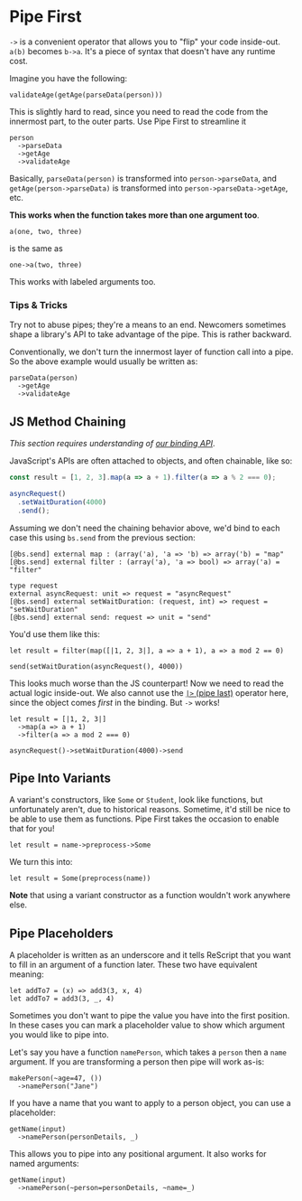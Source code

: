 # Pipe First

`->` is a convenient operator that allows you to "flip" your code inside-out. `a(b)` becomes `b->a`. It's a piece of syntax that doesn't have any runtime cost.

Imagine you have the following:

```res
validateAge(getAge(parseData(person)))
```

This is slightly hard to read, since you need to read the code from the innermost part, to the outer parts. Use Pipe First to streamline it

```res
person
  ->parseData
  ->getAge
  ->validateAge
```

Basically, `parseData(person)` is transformed into `person->parseData`, and `getAge(person->parseData)` is transformed into `person->parseData->getAge`, etc.

**This works when the function takes more than one argument too**.

```res
a(one, two, three)
```

is the same as

```res
one->a(two, three)
```

This works with labeled arguments too.

### Tips & Tricks

Try not to abuse pipes; they're a means to an end. Newcomers sometimes shape a library's API to take advantage of the pipe. This is rather backward.

Conventionally, we don't turn the innermost layer of function call into a pipe. So the above example would usually be written as:

```res
parseData(person)
  ->getAge
  ->validateAge
```

## JS Method Chaining

_This section requires understanding of [our binding API](/docs/reason-compiler/latest/function#object-method)_.

JavaScript's APIs are often attached to objects, and often chainable, like so:

```js
const result = [1, 2, 3].map(a => a + 1).filter(a => a % 2 === 0);

asyncRequest()
  .setWaitDuration(4000)
  .send();
```

Assuming we don't need the chaining behavior above, we'd bind to each case this using `bs.send` from the previous section:

```res
[@bs.send] external map : (array('a), 'a => 'b) => array('b) = "map"
[@bs.send] external filter : (array('a), 'a => bool) => array('a) = "filter"

type request
external asyncRequest: unit => request = "asyncRequest"
[@bs.send] external setWaitDuration: (request, int) => request = "setWaitDuration"
[@bs.send] external send: request => unit = "send"
```

You'd use them like this:

```res
let result = filter(map([|1, 2, 3|], a => a + 1), a => a mod 2 == 0)

send(setWaitDuration(asyncRequest(), 4000))
```

This looks much worse than the JS counterpart! Now we need to read the actual logic inside-out. We also cannot use the [`|>` (pipe last)](./pipe-last) operator here, since the object comes _first_ in the binding. But `->` works!

```res
let result = [|1, 2, 3|]
  ->map(a => a + 1)
  ->filter(a => a mod 2 === 0)

asyncRequest()->setWaitDuration(4000)->send
```

## Pipe Into Variants

A variant's constructors, like `Some` or `Student`, look like functions, but unfortunately aren't, due to historical reasons. Sometime, it'd still be nice to be able to use them as functions. Pipe First takes the occasion to enable that for you!

```res
let result = name->preprocess->Some
```

We turn this into:

```res
let result = Some(preprocess(name))
```

**Note** that using a variant constructor as a function wouldn't work anywhere else.

## Pipe Placeholders

A placeholder is written as an underscore and it tells ReScript that you want to fill in an argument of a function later. These two have equivalent meaning:

```res
let addTo7 = (x) => add3(3, x, 4)
let addTo7 = add3(3, _, 4)
```

Sometimes you don't want to pipe the value you have into the first position. In these cases you can mark a placeholder value to show which argument you would like to pipe into.

Let's say you have a function `namePerson`, which takes a `person` then a `name` argument. If you are transforming a person then pipe will work as-is:

```res
makePerson(~age=47, ())
  ->namePerson("Jane")
```

If you have a name that you want to apply to a person object, you can use a placeholder:

```res
getName(input)
  ->namePerson(personDetails, _)
```

This allows you to pipe into any positional argument. It also works for named arguments:

```res
getName(input)
  ->namePerson(~person=personDetails, ~name=_)
```
